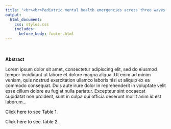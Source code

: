 ```yaml
---
title: "<br><br>Pediatric mental health emergencies across three waves of the COVID-19 pandemic in New York City"
output:
  html_document:
    css: styles.css
    includes:
      before_body: footer.html
---
```


<br><br>
<b>Abstract</b>

Lorem ipsum dolor sit amet, consectetur adipiscing elit, sed do eiusmod tempor incididunt ut labore et dolore magna aliqua. Ut enim ad minim veniam, quis nostrud exercitation ullamco laboris nisi ut aliquip ex ea commodo consequat. Duis aute irure dolor in reprehenderit in voluptate velit esse cillum dolore eu fugiat nulla pariatur. Excepteur sint occaecat cupidatat non proident, sunt in culpa qui officia deserunt mollit anim id est laborum...

<a href="https://simmwill.github.io/files/tbl_1.html" style="color:#000000; text-decoration: none">Click here to see Table 1.</a>

<a href="https://simmwill.github.io/files/tbl_2.html" style="color:#000000; text-decoration: none">Click here to see Table 2.</a>
